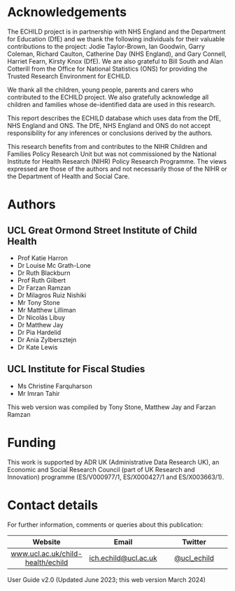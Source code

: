 # Acknowledgements {.unnumbered}

The ECHILD project is in partnership with NHS England and the Department for Education (DfE) and we thank the following individuals for their valuable contributions to the project: Jodie Taylor-Brown, Ian Goodwin, Garry Coleman, Richard Caulton, Catherine Day (NHS England), and Gary Connell, Harriet Fearn, Kirsty Knox (DfE). We are also grateful to Bill South and Alan Cotterill from the Office for National Statistics (ONS) for providing the Trusted Research Environment for ECHILD.

We thank all the children, young people, parents and carers who contributed to the ECHILD project. We also gratefully acknowledge all children and families whose de-identified data are used in this research.

This report describes the ECHILD database which uses data from the DfE, NHS England and ONS. The DfE, NHS England and ONS do not accept responsibility for any inferences or conclusions derived by the authors.

This research benefits from and contributes to the NIHR Children and Families Policy Research Unit but was not commissioned by the National Institute for Health Research (NIHR) Policy Research Programme. The views expressed are those of the authors and not necessarily those of the NIHR or the Department of Health and Social Care.

# Authors

## UCL Great Ormond Street Institute of Child Health

-   Prof Katie Harron
-   Dr Louise Mc Grath-Lone
-   Dr Ruth Blackburn
-   Prof Ruth Gilbert
-   Dr Farzan Ramzan
-   Dr Milagros Ruiz Nishiki
-   Mr Tony Stone
-   Mr Matthew Lilliman
-   Dr Nicolás Libuy
-   Dr Matthew Jay
-   Dr Pia Hardelid
-   Dr Ania Zylbersztejn
-   Dr Kate Lewis

## UCL Institute for Fiscal Studies

-   Ms Christine Farquharson
-   Mr Imran Tahir

This web version was compiled by Tony Stone, Matthew Jay and Farzan Ramzan

# Funding

This work is supported by ADR UK (Administrative Data Research UK), an Economic and Social Research Council (part of UK Research and Innovation) programme (ES/V000977/1, ES/X000427/1 and ES/X003663/1).

# Contact details

For further information, comments or queries about this publication:

|              Website              |                            Email                            |                    Twitter                     |
|:----------------------:|:----------------------:|:----------------------:|
| [www.ucl.ac.uk/child-health/echild](https://www.ucl.ac.uk/child-health/echild) | [ich.echild\@ucl.ac.uk](mailto:ich.echild@ucl.ac.uk){.email} | [\@ucl_echild](https://twitter.com/ucl_echild) |

User Guide v2.0 (Updated June 2023; this web version March 2024)

